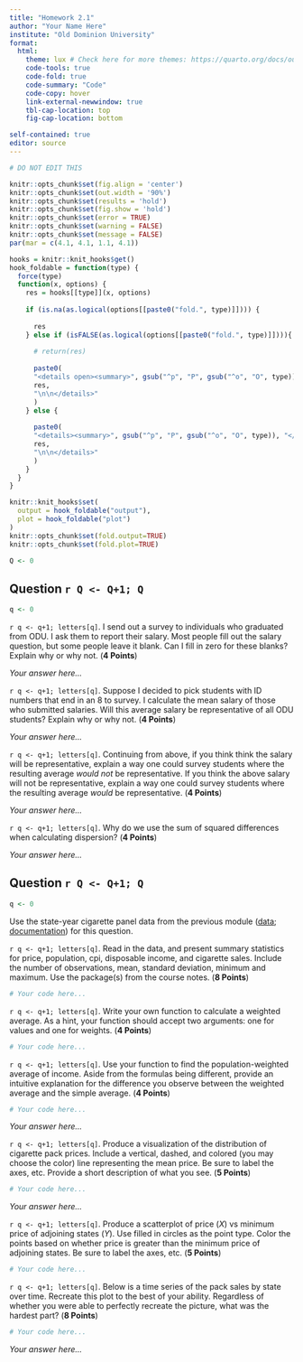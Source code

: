 ```yaml
---
title: "Homework 2.1"
author: "Your Name Here"
institute: "Old Dominion University"
format: 
  html:
    theme: lux # Check here for more themes: https://quarto.org/docs/output-formats/html-themes.html
    code-tools: true
    code-fold: true
    code-summary: "Code"
    code-copy: hover
    link-external-newwindow: true
    tbl-cap-location: top
    fig-cap-location: bottom

self-contained: true
editor: source
---
```


```r
# DO NOT EDIT THIS

knitr::opts_chunk$set(fig.align = 'center')
knitr::opts_chunk$set(out.width = '90%')
knitr::opts_chunk$set(results = 'hold')
knitr::opts_chunk$set(fig.show = 'hold')
knitr::opts_chunk$set(error = TRUE)
knitr::opts_chunk$set(warning = FALSE)
knitr::opts_chunk$set(message = FALSE)
par(mar = c(4.1, 4.1, 1.1, 4.1))

hooks = knitr::knit_hooks$get()
hook_foldable = function(type) {
  force(type)
  function(x, options) {
    res = hooks[[type]](x, options)
    
    if (is.na(as.logical(options[[paste0("fold.", type)]]))) {
      
      res
    } else if (isFALSE(as.logical(options[[paste0("fold.", type)]]))){
      
      # return(res)
      
      paste0(
      "<details open><summary>", gsub("^p", "P", gsub("^o", "O", type)), "</summary>\n\n",
      res,
      "\n\n</details>"
      )
    } else {
      
      paste0(
      "<details><summary>", gsub("^p", "P", gsub("^o", "O", type)), "</summary>\n\n",
      res,
      "\n\n</details>"
      )
    }
  }
}

knitr::knit_hooks$set(
  output = hook_foldable("output"),
  plot = hook_foldable("plot")
)
knitr::opts_chunk$set(fold.output=TRUE)
knitr::opts_chunk$set(fold.plot=TRUE)

Q <- 0
```

## Question `r Q <- Q+1; Q`

```r
q <- 0
```

`r q <- q+1; letters[q]`. I send out a survey to individuals who graduated from ODU. I ask them to report their salary.  Most people fill out the salary question, but some people leave it blank. Can I fill in zero for these blanks? Explain why or why not. (**4 Points**)

*Your answer here...*

`r q <- q+1; letters[q]`. Suppose I decided to pick students with ID numbers that end in an 8 to survey.  I calculate the mean salary of those who submitted salaries.  Will this average salary be representative of all ODU students?  Explain why or why not. (**4 Points**)

*Your answer here...*

`r q <- q+1; letters[q]`. Continuing from above, if you think think the salary will be representative, explain a way one could survey students where the resulting average *would not* be representative.  If you think the above salary will not be representative, explain a way one could survey students where the resulting average *would* be representative. (**4 Points**)

*Your answer here...*

`r q <- q+1; letters[q]`. Why do we use the sum of squared differences when calculating dispersion? (**4 Points**)

*Your answer here...*



## Question `r Q <- Q+1; Q`

```r
q <- 0
```

Use the state-year cigarette panel data from the previous module ([data](https://vincentarelbundock.github.io/Rdatasets/csv/Ecdat/Cigar.csv); [documentation](https://vincentarelbundock.github.io/Rdatasets/doc/Ecdat/Cigar.html)) for this question.

`r q <- q+1; letters[q]`. Read in the data, and present summary statistics for price, population, cpi, disposable income, and cigarette sales. Include the number of observations, mean, standard deviation, minimum and maximum. Use the package(s) from the course notes.  (**8 Points**)

```r
# Your code here...
```

`r q <- q+1; letters[q]`. Write your own function to calculate a weighted average. As a hint, your function should accept two arguments: one for values and one for weights. (**4 Points**)

```r
# Your code here...
```


`r q <- q+1; letters[q]`. Use your function to find the population-weighted average of income. Aside from the formulas being different, provide an intuitive explanation for the difference you observe between the weighted average and the simple average. (**4 Points**)

```r
# Your code here...
```

*Your answer here...*

`r q <- q+1; letters[q]`. Produce a visualization of the distribution of cigarette pack prices. Include a vertical, dashed, and colored (you may choose the color) line representing the mean price. Be sure to label the axes, etc. Provide a short description of what you see. (**5 Points**)

```r
# Your code here...
```

*Your answer here...*

`r q <- q+1; letters[q]`. Produce a scatterplot of price ($X$) vs minimum price of adjoining states ($Y$). Use filled in circles as the point type. Color the points based on whether price is greater than the minimum price of adjoining states. Be sure to label the axes, etc. (**5 Points**)

```r
# Your code here...
```


`r q <- q+1; letters[q]`. Below is a time series of the pack sales by state over time. Recreate this plot to the best of your ability. Regardless of whether you were able to perfectly recreate the picture, what was the hardest part? (**8 Points**)

```r
# Your code here...
```


*Your answer here...*














